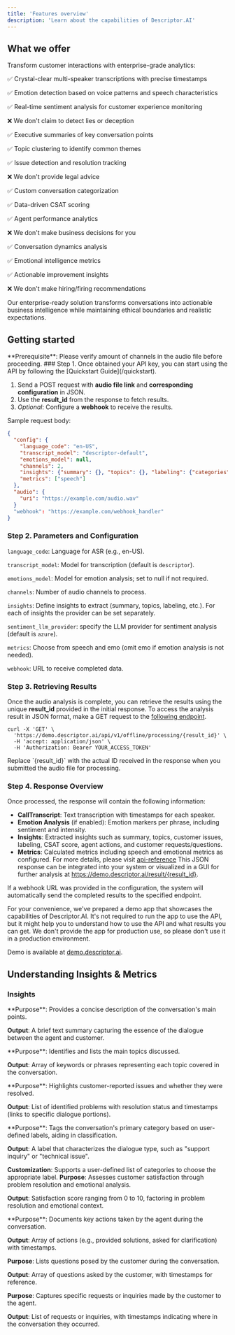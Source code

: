 ```yaml
---
title: 'Features overview'
description: 'Learn about the capabilities of Descriptor.AI'
---
```


## What we offer

Transform customer interactions with enterprise-grade analytics:

<CardGroup>

<Card title="Advanced Speech Intelligence" icon="waveform-lines">
  ✅ Crystal-clear multi-speaker transcriptions with precise timestamps
  
  ✅ Emotion detection based on voice patterns and speech characteristics
  
  ✅ Real-time sentiment analysis for customer experience monitoring
  
  ❌ We don't claim to detect lies or deception
  
</Card>

<Card title="Strategic Conversation Analysis" icon="chart-network">
  ✅ Executive summaries of key conversation points
  
  ✅ Topic clustering to identify common themes
  
  ✅ Issue detection and resolution tracking
    
  ❌ We don't provide legal advice
</Card>

<Card title="Business Intelligence" icon="magnifying-glass-chart">
  ✅ Custom conversation categorization
  
  ✅ Data-driven CSAT scoring
  
  ✅ Agent performance analytics
  
  ❌ We don't make business decisions for you
  
</Card>

<Card title="Performance Analytics" icon="chart-mixed">
  ✅ Conversation dynamics analysis
  
  ✅ Emotional intelligence metrics
  
  ✅ Actionable improvement insights
    
  ❌ We don't make hiring/firing recommendations
</Card>

</CardGroup>

Our enterprise-ready solution transforms conversations into actionable business intelligence while maintaining ethical boundaries and realistic expectations.

## Getting started
<AccordionGroup>
<Accordion title="API">
<Info>
  **Prerequisite**: Please verify amount of channels in the audio file before proceeding.
</Info>
### Step 1. Once obtained your API key, you can start using the API by following the [Quickstart Guide](/quickstart).

1. Send a POST request with **audio file link** and **corresponding configuration** in JSON.
2. Use the **result_id** from the response to fetch results.
3. _Optional_: Configure a **webhook** to receive the results.

Sample request body:
<CodeGroup>

```json
{
  "config": {
    "language_code": "en-US",
    "transcript_model": "descriptor-default",
    "emotions_model": null,
    "channels": 2,
    "insights": {"summary": {}, "topics": {}, "labeling": {"categories": ["common questions", "access issues", "email update", "other"], "provider": "azure"}},
    "metrics": ["speech"]
  },
  "audio": {
    "uri": "https://example.com/audio.wav"
  }
  "webhook": "https://example.com/webhook_handler"
}
```

</CodeGroup>

### Step 2. Parameters and Configuration

`language_code`: Language for ASR (e.g., en-US).

`transcript_model`: Model for transcription (default is `descriptor`).

`emotions_model`: Model for emotion analysis; set to null if not required.

`channels`: Number of audio channels to process.

`insights`: Define insights to extract (summary, topics, labeling, etc.). For each of insights the provider can be set separately.

`sentiment_llm_provider`: specify the LLM provider for sentiment analysis (default is `azure`).

`metrics`: Choose from speech and emo (omit emo if emotion analysis is not needed).

`webhook`: URL to receive completed data.

### Step 3. Retrieving Results

Once the audio analysis is complete, you can retrieve the results using the unique **result_id** provided in the initial response. 
To access the analysis result in JSON format, make a GET request to the [following endpoint](api-reference/endpoint/get).

```
curl -X 'GET' \
  'https://demo.descriptor.ai/api/v1/offline/processing/{result_id}' \
  -H 'accept: application/json' \
  -H 'Authorization: Bearer YOUR_ACCESS_TOKEN'
```

<Note>
Replace `{result_id}` with the actual ID received in the response when you submitted the audio file for processing.
</Note>

### Step 4. Response Overview

Once processed, the response will contain the following information:

- **CallTranscript**: Text transcription with timestamps for each speaker.
- **Emotion Analysis** (if enabled): Emotion markers per phrase, including sentiment and intensity.
- **Insights**: Extracted insights such as summary, topics, customer issues, labeling, CSAT score, agent actions, and customer requests/questions.
- **Metrics**: Calculated metrics including speech and emotional metrics as configured.
For more details, please visit [api-reference](api-reference/endpoint/get)
This JSON response can be integrated into your system or visualized in a GUI for further analysis at https://demo.descriptor.ai/result/{result_id}. 

If a webhook URL was provided in the configuration, the system will automatically send the completed results to the specified endpoint.
</Accordion>
<Accordion title="Demo App">

For your convenience, we've prepared a demo app that showcases the capabilities of Descriptor.AI. 
It's not required to run the app to use the API, but it might help you to understand how to use the API and what results you can get.
<Info>
We don't provide the app for production use, so please don't use it in a production environment.
</Info>

Demo is available at [demo.descriptor.ai](https://demo.descriptor.ai).
</Accordion>
</AccordionGroup>

## Understanding Insights & Metrics

### Insights
<AccordionGroup>
<Accordion title="Summary">
**Purpose**: Provides a concise description of the conversation's main points.

**Output**: A brief text summary capturing the essence of the dialogue between the agent and customer.

</Accordion>
<Accordion title="Topics">
**Purpose**: Identifies and lists the main topics discussed.

**Output**: Array of keywords or phrases representing each topic covered in the conversation.

</Accordion>
<Accordion title="Problems">
**Purpose**: Highlights customer-reported issues and whether they were resolved.

**Output**: List of identified problems with resolution status and timestamps (links to specific dialogue portions).

</Accordion>
<Accordion title="Labeling">
**Purpose**: Tags the conversation's primary category based on user-defined labels, aiding in classification.

**Output**: A label that characterizes the dialogue type, such as "support inquiry" or "technical issue".

**Customization**: Supports a user-defined list of categories to choose the appropriate label.
</Accordion>
<Accordion title="CSAT">
**Purpose**: Assesses customer satisfaction through problem resolution and emotional analysis.

**Output**: Satisfaction score ranging from 0 to 10, factoring in problem resolution and emotional context.

</Accordion>
<Accordion title="AgentActions">
**Purpose**: Documents key actions taken by the agent during the conversation.

**Output**: Array of actions (e.g., provided solutions, asked for clarification) with timestamps.

</Accordion>
<Accordion title="Questions">

**Purpose**: Lists questions posed by the customer during the conversation.

**Output**: Array of questions asked by the customer, with timestamps for reference.

</Accordion>
<Accordion title="CustomerRequests">

**Purpose**: Captures specific requests or inquiries made by the customer to the agent.

**Output**: List of requests or inquiries, with timestamps indicating where in the conversation they occurred.

</Accordion>
</AccordionGroup>